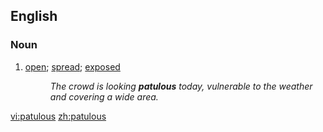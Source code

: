 ==English==

===Noun===
{{en-adj|more}} 

# [[open]]; [[spread]]; [[exposed]]
#:''The crowd is looking '''patulous''' today, vulnerable to the weather and covering a wide area.''

[[vi:patulous]]
[[zh:patulous]]